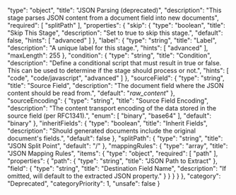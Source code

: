   "type": "object",
  "title": "JSON Parsing (deprecated)",
  "description": "This stage parses JSON content from a document field into new documents",
  "required": [
    "splitPath"
  ],
  "properties": {
    "skip": {
      "type": "boolean",
      "title": "Skip This Stage",
      "description": "Set to true to skip this stage.",
      "default": false,
      "hints": [
        "advanced"
      ]
    },
    "label": {
      "type": "string",
      "title": "Label",
      "description": "A unique label for this stage.",
      "hints": [
        "advanced"
      ],
      "maxLength": 255
    },
    "condition": {
      "type": "string",
      "title": "Condition",
      "description": "Define a conditional script that must result in true or false. This can be used to determine if the stage should process or not.",
      "hints": [
        "code",
        "code/javascript",
        "advanced"
      ]
    },
    "sourceField": {
      "type": "string",
      "title": "Source Field",
      "description": "The document field where the JSON content should be read from.",
      "default": "_raw_content_"
    },
    "sourceEncoding": {
      "type": "string",
      "title": "Source Field Encoding",
      "description": "The content transport encoding of the data stored in the source field (per RFC1341).",
      "enum": [
        "binary",
        "base64"
      ],
      "default": "binary"
    },
    "inheritFields": {
      "type": "boolean",
      "title": "Inherit Fields",
      "description": "Should generated documents include the original document's fields.",
      "default": false
    },
    "splitPath": {
      "type": "string",
      "title": "JSON Split Point",
      "default": "/"
    },
    "mappingRules": {
      "type": "array",
      "title": "JSON Mapping Rules",
      "items": {
        "type": "object",
        "required": [
          "path"
        ],
        "properties": {
          "path": {
            "type": "string",
            "title": "JSON Path to Extract"
          },
          "field": {
            "type": "string",
            "title": "Destination Field Name",
            "description": "If omitted, will default to the extracted JSON property."
          }
        }
      }
    }
  },
  "category": "Deprecated",
  "categoryPriority": 1,
  "unsafe": false
}
